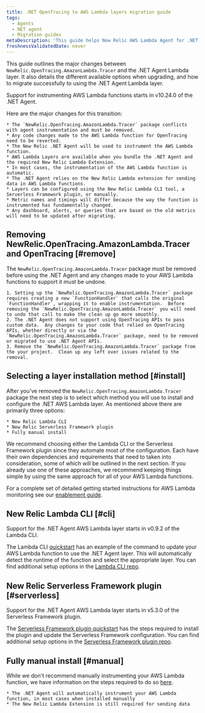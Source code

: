```yaml
---
title: .NET OpenTracing to AWS Lambda layers migration guide
tags:
  - Agents
  - NET agent
  - Migration guides
metaDescription: 'This guide helps New Relic AWS Lambda Agent for .NET users migrate from NewRelic.OpenTracing.AmazonLambda.Tracer to AWS Lambda layers'
freshnessValidatedDate: never
---
```


This guide outlines the major changes between `NewRelic.OpenTracing.AmazonLambda.Tracer` and the .NET Agent Lambda layer. It also details the  different available options when upgrading, and how to migrate successfully to using the .NET Agent Lambda layer.

<Callout variant="important">
  Support for instrumenting AWS Lambda functions starts in v10.24.0 of the .NET Agent.
</Callout>

Here are the major changes for this transition: 

    * The `NewRelic.OpenTracing.AmazonLambda.Tracer` package conflicts with agent instrumentation and must be removed.
    * Any code changes made to the AWS Lambda function for OpenTracing need to be reverted.
    * The New Relic .NET Agent will be used to instrument the AWS Lambda function.
    * AWS Lambda Layers are available when you bundle the .NET Agent and the required New Relic Lambda Extension.
    * In most cases, the instrumentation of the AWS Lambda function is automatic.
    * The .NET Agent relies on the New Relic Lambda extension for sending data in AWS Lambda functions.
    * Layers can be configured using the New Relic Lambda CLI tool, a Serverless Framework plugin, or manually.
    * Metric names and timings will differ because the way the function is instrumented has fundamentally changed.
    * Any dashboard, alerts, or queries that are based on the old metrics will need to be updated after migrating.

## Removing NewRelic.OpenTracing.AmazonLambda.Tracer and OpenTracing [#remove]

The `NewRelic.OpenTracing.AmazonLambda.Tracer` package must be removed before using the .NET Agent and any changes made to your AWS Lambda functions to support it must be undone.

    1. Setting up the `NewRelic.OpenTracing.AmazonLambda.Tracer` package requires creating a new `FunctionHandler` that calls the original `FunctionHandler`, wrapping it to enable instrumentation.  Before removing the `NewRelic.OpenTracing.AmazonLambda.Tracer` you will need to undo that call to make the clean up go more smoothly.
    2. The .NET Agent does not support using OpenTracing APIs to pass custom data.  Any changes to your code that relied on OpenTracing APIs, whether directly or via the `NewRelic.OpenTracing.AmazonLambda.Tracer` package, need to be removed or migrated to use .NET Agent APIs.
    3. Remove the `NewRelic.OpenTracing.AmazonLambda.Tracer` package from the your project.  Clean up any left over issues related to the removal.

## Selecting a layer installation method [#install]

After you've removed the `NewRelic.OpenTracing.AmazonLambda.Tracer` package the next step is to select which method you will use to install and configure the .NET AWS Lambda layer. As mentioned above there are primarily three options:

    * New Relic Lambda CLI
    * New Relic Serverless Framework plugin
    * Fully manual install

We recommend choosing either the Lambda CLI or the Serverless Framework plugin since they automate most of the configuration.  Each have their own dependencies and requirements that need to taken into consideration, some of which will be outlined in the next section.  If you already use one of these approaches, we recommend keeping things simple by using the same approach for all of your AWS Lambda functions.

For a complete set of detailed getting started instructions for AWS Lambda monitoring see our [enablement guide](/docs/serverless-function-monitoring/aws-lambda-monitoring/enable-lambda-monitoring/enable-aws-lambda-monitoring/).

## New Relic Lambda CLI [#cli]

<Callout variant="important">
  Support for the .NET Agent AWS Lambda layer starts in v0.9.2 of the Lambda CLI.
</Callout>

The Lambda CLI [quickstart](/docs/serverless-function-monitoring/aws-lambda-monitoring/enable-lambda-monitoring/instrument-your-own/) has an example of the command to update your AWS Lambda function to use the .NET Agent layer.  This will automatically detect the runtime of the function and select the appropriate layer.  You can find additional setup options in the [Lambda CLI repo](https://github.com/newrelic/newrelic-lambda-cli?tab=readme-ov-file#recommendations).

## New Relic Serverless Framework plugin [#serverless]

<Callout variant="important">
  Support for the .NET Agent AWS Lambda layer starts in v5.3.0 of the Serverless Framework plugin.
</Callout>

The [Serverless Framework plugin quickstart](/docs/serverless-function-monitoring/aws-lambda-monitoring/enable-lambda-monitoring/instrument-your-own/) has the steps required to install the plugin and update the Serverless Framework configuration.  You can find additional setup options in the [Serverless Framework plugin repo](https://github.com/newrelic/serverless-newrelic-lambda-layers).

## Fully manual install [#manual]
While we don't recommend manually instrumenting your AWS Lambda function, we have information on the steps required to do so [here](/docs/serverless-function-monitoring/aws-lambda-monitoring/enable-lambda-monitoring/instrument-your-own/#console).  

    * The .NET Agent will automatically instrument your AWS Lambda function, in most cases when installed manually
    * The New Relic Lambda Extension is still required for sending data
